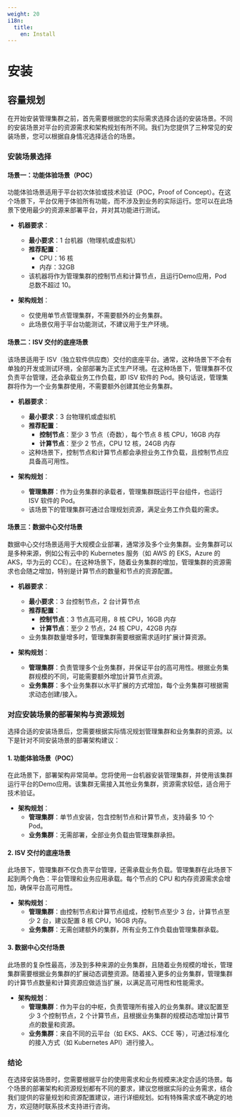 ```yaml
---
weight: 20
i18n:
  title:
    en: Install
---
```


# 安装

<Overview overviewHeaders={[]} />

## 容量规划

在开始安装管理集群之前，首先需要根据您的实际需求选择合适的安装场景。不同的安装场景对平台的资源需求和架构规划有所不同。我们为您提供了三种常见的安装场景，您可以根据自身情况选择适合的场景。

### 安装场景选择

#### 场景一：功能体验场景（POC）
功能体验场景适用于平台初次体验或技术验证（POC，Proof of Concept）。在这个场景下，平台仅用于体验所有功能，而不涉及到业务的实际运行。您可以在此场景下使用最少的资源来部署平台，并对其功能进行测试。

- **机器要求**：
  - **最小要求**：1 台机器（物理机或虚拟机）
  - **推荐配置**：
    - CPU：16 核
    - 内存：32GB
  - 该机器将作为管理集群的控制节点和计算节点，且运行Demo应用，Pod 总数不超过 10。

- **架构规划**：
  - 仅使用单节点管理集群，不需要额外的业务集群。
  - 此场景仅用于平台功能测试，不建议用于生产环境。

#### 场景二：ISV 交付的底座场景
该场景适用于 ISV（独立软件供应商）交付的底座平台。通常，这种场景下不会有单独的开发或测试环境，全部部署为正式生产环境。在这种场景下，管理集群不仅负责平台管理，还会承载业务工作负载，即 ISV 软件的 Pod。换句话说，管理集群将作为一个业务集群使用，不需要额外创建其他业务集群。

- **机器要求**：
  - **最小要求**：3 台物理机或虚拟机
  - **推荐配置**：
    - **控制节点**：至少 3 节点（奇数），每个节点 8 核 CPU，16GB 内存
    - **计算节点**：至少 2 节点，CPU 12 核，24GB 内存
  - 这种场景下，控制节点和计算节点都会承担业务工作负载，且控制节点应具备高可用性。

- **架构规划**：
  - **管理集群**：作为业务集群的承载者，管理集群既运行平台组件，也运行 ISV 软件的 Pod。
  - 该场景下的管理集群可通过合理规划资源，满足业务工作负载的需求。

#### 场景三：数据中心交付场景
数据中心交付场景适用于大规模企业部署，通常涉及多个业务集群。业务集群可以是多种来源，例如公有云中的 Kubernetes 服务（如 AWS 的 EKS，Azure 的 AKS，华为云的 CCE）。在这种场景下，随着业务集群的增加，管理集群的资源需求也会随之增加，特别是计算节点的数量和节点的资源配置。

- **机器要求**：
  - **最小要求**：3 台控制节点，2 台计算节点
  - **推荐配置**：
    - **控制节点**：3 节点高可用，8 核 CPU，16GB 内存
    - **计算节点**：至少 2 节点，24 核 CPU，42GB 内存
  - 业务集群数量增多时，管理集群需要根据需求适时扩展计算资源。

- **架构规划**：
  - **管理集群**：负责管理多个业务集群，并保证平台的高可用性。根据业务集群规模的不同，可能需要额外增加计算节点资源。
  - **业务集群**：多个业务集群以水平扩展的方式增加，每个业务集群可根据需求动态创建/接入。

### 对应安装场景的部署架构与资源规划

选择合适的安装场景后，您需要根据实际情况规划管理集群和业务集群的资源。以下是针对不同安装场景的部署架构建议：

#### 1. 功能体验场景（POC）
在此场景下，部署架构非常简单。您将使用一台机器安装管理集群，并使用该集群运行平台的Demo应用。该集群无需接入其他业务集群，资源需求较低，适合用于技术验证。

- **架构规划**：
  - **管理集群**：单节点安装，包含控制节点和计算节点，支持最多 10 个 Pod。
  - **业务集群**：无需部署，全部业务负载由管理集群承担。

#### 2. ISV 交付的底座场景
此场景下，管理集群不仅负责平台管理，还需承载业务负载。管理集群在此场景下起到两个角色：平台管理和业务应用承载。每个节点的 CPU 和内存资源需求会增加，确保平台高可用性。

- **架构规划**：
  - **管理集群**：由控制节点和计算节点组成，控制节点至少 3 台，计算节点至少 2 台，建议配置 8 核 CPU，16GB 内存。
  - **业务集群**：无需创建额外的集群，所有业务工作负载由管理集群承载。

#### 3. 数据中心交付场景
此场景的复杂性最高，涉及到多种来源的业务集群，且随着业务规模的增长，管理集群需要根据业务集群的扩展动态调整资源。随着接入更多的业务集群，管理集群的计算节点数量和计算资源应做适当扩展，以满足高可用性和性能需求。

- **架构规划**：
  - **管理集群**：作为平台的中枢，负责管理所有接入的业务集群。建议配置至少 3 个控制节点，2 个计算节点，且根据业务集群的规模动态增加计算节点的数量和资源。
  - **业务集群**：来自不同的云平台（如 EKS、AKS、CCE 等），可通过标准化的接入方式（如 Kubernetes API）进行接入。

### 结论
在选择安装场景时，您需要根据平台的使用需求和业务规模来决定合适的场景。每个场景的部署架构和资源规划都有不同的要求，建议您根据实际的业务需求，结合我们提供的容量规划和资源配置建议，进行详细规划。如有特殊需求或不确定的地方，欢迎随时联系技术支持进行咨询。
